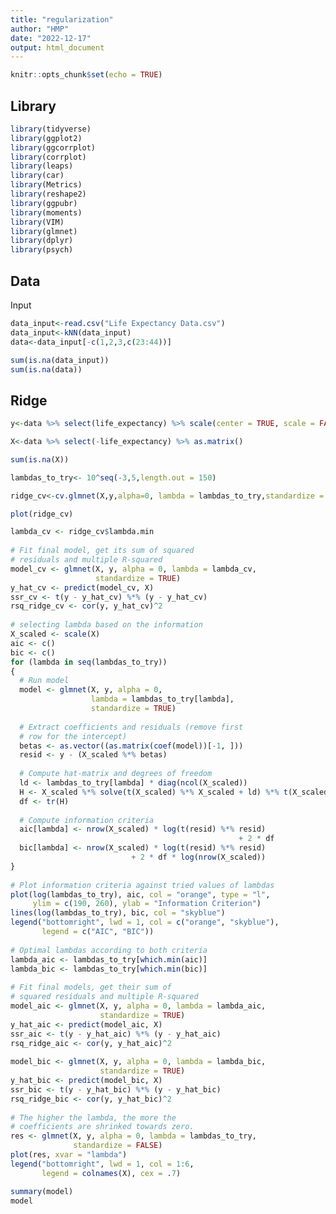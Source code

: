 ---
title: "regularization"
author: "HMP"
date: "2022-12-17"
output: html_document
---

```{r setup, include=FALSE}
knitr::opts_chunk$set(echo = TRUE)
```

## Library



```{r cars}
library(tidyverse)
library(ggplot2)
library(ggcorrplot)
library(corrplot)
library(leaps)
library(car)
library(Metrics)
library(reshape2)
library(ggpubr)
library(moments)
library(VIM)
library(glmnet)  
library(dplyr)   
library(psych)
```

## Data

Input

```{r}
data_input<-read.csv("Life Expectancy Data.csv")
data_input<-kNN(data_input)
data<-data_input[-c(1,2,3,c(23:44))]


```

```{r}
sum(is.na(data_input))
sum(is.na(data))
```


## Ridge

```{r}
y<-data %>% select(life_expectancy) %>% scale(center = TRUE, scale = FALSE) %>% as.matrix()

X<-data %>% select(-life_expectancy) %>% as.matrix()

sum(is.na(X))

lambdas_to_try<- 10^seq(-3,5,length.out = 150)

ridge_cv<-cv.glmnet(X,y,alpha=0, lambda = lambdas_to_try,standardize = TRUE,nfolds = 10)

plot(ridge_cv)

lambda_cv <- ridge_cv$lambda.min
  
# Fit final model, get its sum of squared
# residuals and multiple R-squared
model_cv <- glmnet(X, y, alpha = 0, lambda = lambda_cv,
                   standardize = TRUE)
y_hat_cv <- predict(model_cv, X)
ssr_cv <- t(y - y_hat_cv) %*% (y - y_hat_cv)
rsq_ridge_cv <- cor(y, y_hat_cv)^2
  
# selecting lambda based on the information
X_scaled <- scale(X)
aic <- c()
bic <- c()
for (lambda in seq(lambdas_to_try)) 
{
  # Run model
  model <- glmnet(X, y, alpha = 0,
                  lambda = lambdas_to_try[lambda], 
                  standardize = TRUE)
    
  # Extract coefficients and residuals (remove first 
  # row for the intercept)
  betas <- as.vector((as.matrix(coef(model))[-1, ]))
  resid <- y - (X_scaled %*% betas)
    
  # Compute hat-matrix and degrees of freedom
  ld <- lambdas_to_try[lambda] * diag(ncol(X_scaled))
  H <- X_scaled %*% solve(t(X_scaled) %*% X_scaled + ld) %*% t(X_scaled)
  df <- tr(H)
    
  # Compute information criteria
  aic[lambda] <- nrow(X_scaled) * log(t(resid) %*% resid) 
                                                   + 2 * df
  bic[lambda] <- nrow(X_scaled) * log(t(resid) %*% resid)
                           + 2 * df * log(nrow(X_scaled))
}
  
# Plot information criteria against tried values of lambdas
plot(log(lambdas_to_try), aic, col = "orange", type = "l",
     ylim = c(190, 260), ylab = "Information Criterion")
lines(log(lambdas_to_try), bic, col = "skyblue")
legend("bottomright", lwd = 1, col = c("orange", "skyblue"), 
       legend = c("AIC", "BIC"))
 
# Optimal lambdas according to both criteria
lambda_aic <- lambdas_to_try[which.min(aic)]
lambda_bic <- lambdas_to_try[which.min(bic)]
  
# Fit final models, get their sum of 
# squared residuals and multiple R-squared
model_aic <- glmnet(X, y, alpha = 0, lambda = lambda_aic, 
                    standardize = TRUE)
y_hat_aic <- predict(model_aic, X)
ssr_aic <- t(y - y_hat_aic) %*% (y - y_hat_aic)
rsq_ridge_aic <- cor(y, y_hat_aic)^2
  
model_bic <- glmnet(X, y, alpha = 0, lambda = lambda_bic, 
                    standardize = TRUE)
y_hat_bic <- predict(model_bic, X)
ssr_bic <- t(y - y_hat_bic) %*% (y - y_hat_bic)
rsq_ridge_bic <- cor(y, y_hat_bic)^2
  
# The higher the lambda, the more the 
# coefficients are shrinked towards zero.
res <- glmnet(X, y, alpha = 0, lambda = lambdas_to_try,
              standardize = FALSE)
plot(res, xvar = "lambda")
legend("bottomright", lwd = 1, col = 1:6, 
       legend = colnames(X), cex = .7)

```

```{r}
summary(model)
model
```

